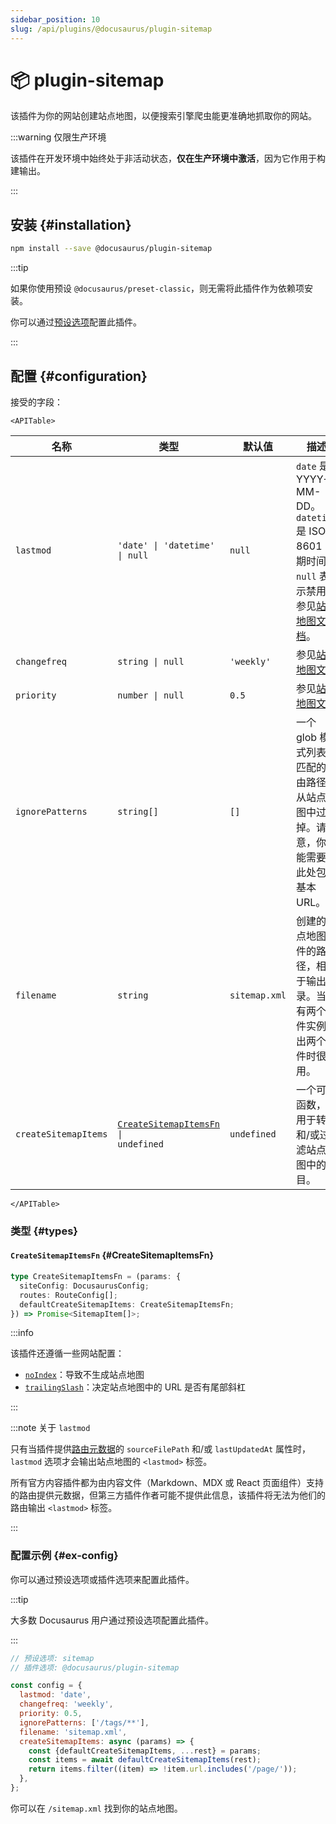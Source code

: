```yaml
---
sidebar_position: 10
slug: /api/plugins/@docusaurus/plugin-sitemap
---
```


# 📦 plugin-sitemap


该插件为你的网站创建站点地图，以便搜索引擎爬虫能更准确地抓取你的网站。

:::warning 仅限生产环境

该插件在开发环境中始终处于非活动状态，**仅在生产环境中激活**，因为它作用于构建输出。

:::

## 安装 {#installation}

```bash npm2yarn
npm install --save @docusaurus/plugin-sitemap
```

:::tip

如果你使用预设 `@docusaurus/preset-classic`，则无需将此插件作为依赖项安装。

你可以通过[预设选项](../../using-plugins.mdx#docusauruspreset-classic)配置此插件。

:::

## 配置 {#configuration}

接受的字段：

```mdx-code-block
<APITable>
```

| 名称 | 类型 | 默认值 | 描述 |
| --- | --- | --- | --- |
| `lastmod` | `'date' \| 'datetime' \| null` | `null` | `date` 是 YYYY-MM-DD。 `datetime` 是 ISO 8601 日期时间。 `null` 表示禁用。参见[站点地图文档](https://www.sitemaps.org/protocol.html#xmlTagDefinitions)。 |
| `changefreq` | `string \| null` | `'weekly'` | 参见[站点地图文档](https://www.sitemaps.org/protocol.html#xmlTagDefinitions) |
| `priority` | `number \| null` | `0.5` | 参见[站点地图文档](https://www.sitemaps.org/protocol.html#xmlTagDefinitions) |
| `ignorePatterns` | `string[]` | `[]` | 一个 glob 模式列表；匹配的路由路径将从站点地图中过滤掉。请注意，你可能需要在此处包含基本 URL。 |
| `filename` | `string` | `sitemap.xml` | 创建的站点地图文件的路径，相对于输出目录。当你有两个插件实例输出两个文件时很有用。 |
| `createSitemapItems` | <code>[CreateSitemapItemsFn](#CreateSitemapItemsFn) \| undefined</code> | `undefined` | 一个可选函数，可用于转换和/或过滤站点地图中的项目。 |

```mdx-code-block
</APITable>
```

### 类型 {#types}

#### `CreateSitemapItemsFn` {#CreateSitemapItemsFn}

```ts
type CreateSitemapItemsFn = (params: {
  siteConfig: DocusaurusConfig;
  routes: RouteConfig[];
  defaultCreateSitemapItems: CreateSitemapItemsFn;
}) => Promise<SitemapItem[]>;
```

:::info

该插件还遵循一些网站配置：

- [`noIndex`](../docusaurus.config.js.mdx#noIndex)：导致不生成站点地图
- [`trailingSlash`](../docusaurus.config.js.mdx#trailingSlash)：决定站点地图中的 URL 是否有尾部斜杠

:::

:::note 关于 `lastmod`

只有当插件提供[路由元数据](../plugin-methods/lifecycle-apis.mdx#addRoute)的 `sourceFilePath` 和/或 `lastUpdatedAt` 属性时，`lastmod` 选项才会输出站点地图的 `<lastmod>` 标签。

所有官方内容插件都为由内容文件（Markdown、MDX 或 React 页面组件）支持的路由提供元数据，但第三方插件作者可能不提供此信息，该插件将无法为他们的路由输出 `<lastmod>` 标签。

:::

### 配置示例 {#ex-config}

你可以通过预设选项或插件选项来配置此插件。

:::tip

大多数 Docusaurus 用户通过预设选项配置此插件。

:::

```js config-tabs
// 预设选项: sitemap
// 插件选项: @docusaurus/plugin-sitemap

const config = {
  lastmod: 'date',
  changefreq: 'weekly',
  priority: 0.5,
  ignorePatterns: ['/tags/**'],
  filename: 'sitemap.xml',
  createSitemapItems: async (params) => {
    const {defaultCreateSitemapItems, ...rest} = params;
    const items = await defaultCreateSitemapItems(rest);
    return items.filter((item) => !item.url.includes('/page/'));
  },
};
```

你可以在 `/sitemap.xml` 找到你的站点地图。
